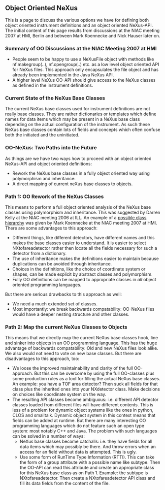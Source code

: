 == Object Oriented NeXus ==
This is a page to discuss the various options we have for defining both object oriented instrument definitions and an object oriented NeXus-API. The initial content of this page results from discussions at the NIAC meeting 2007 at HMI, Berlin and between Mark Koennecke and Nick Hauser later on. 

=== Summary of OO Discussions at the NIAC Meeting 2007 at HMI ===
* People seem to be happy to use a NeXusFile object with methods like nf.makegroup(..), nf.opengroup(..) etc. as a low level object oriented API for NeXus files. This approach only encapsulates the file object and has already been implemented in the Java NeXus API. 
* A higher level NeXus OO-API should give access to the NeXus classes as defined in the instrument definitions. 

=== Current State of the NeXus Base Classes ===
The current NeXus base classes used for instrument definitions are not really base classes. They are rather dictionaries or templates which define names for data items which may be present in a NeXus base class depending on the actual configuration of the instrument. As such these NeXus base classes contain lots of fields and concepts which often confuse both the initiated and the uninitiated.  

=== OO-NeXus: Two Paths into the Future ===
As things are we have two ways how to proceed with an object oriented NeXus-API and object oriented definitions:
* Rework the NeXus base classes in a fully object oriented way using polymorphism and inheritance.
* A direct mapping of current neXus base classes to objects.

=== Path 1: OO Rework of the NeXus Classes ===
This means to perform a full object oriented analysis of the NeXus base classes using polymorphism and inheritance. This was suggested by Darren Kelly at the NIAC meeting 2006 at ILL. An example of a [[media:NeXusOBJ.pdf|possible class hierarchy]] was given by Mark Koennecke at the NIAC meeting 2007 at HMI.   There are some advantages to this approach:
* Different things, like different detectors, have different names and this makes the base classes easier to understand. It is easier to select NXtofareadetector rather then locate all the fields necessary for such a detector from a dictionary. 
* The use of inheritance makes the definitions easier to maintain because duplications can be avoided through inheritance. 
* Choices in the definitions, like the choice of coordinate system or shapes, can be made explicit by abstract classes and polymorphism. 
* Fully OO definitions can be mapped to appropriate classes in  ''all'' object oriented programming languages. 

But there are serious drawbacks to this approach as well:
* We need a much extended set of classes.
* Most importantly: we break backwards compatability: OO-NeXus files would have a deeper nesting structure and other classes.

=== Path 2: Map the current NeXus Classes to Objects ===
This means that we directly map the current NeXus base classes hook, line and sinker into objects in an OO programming language. This has the huge advantage of backwards compatability: Old and new NeXus files look alike. We also would not need to vote on new base classes. But there are disadvantages to this approach, too:
* We loose the improved maintainability and clarity of the full OO-approach. But this can be overcome by using the full OO-classes plus some production rules as a tool for filling the actual NeXus base classes. An example: you have a TOF area detector? Then suck all fields for that class plus the inherited ones into your NXdetector class. Make decisions on choices like coordinate system on the way. 
* The resulting API classes become ambiguous: i.e. different API detector classes loaded from different files will have different contents. This is less of a problem for dynamic object systems like the ones in python, CLOS and smalltalk. Dynamic object system in this context means that fields can be added at runtime.  But there are many interesting OO programming languages which do not feature such an open type system: most notably C++ and Java. The problem with such languages can be solved in a number of ways:
** NeXus base classes become catchalls: i.e. they have fields for all data items which may possibly be there. And throw errors when an access for an field without data is attempted. This is ugly.
** Use some form of RunTime Type Information (RTTI). This can take the form of a group attribute with a possible name like subtype. Then the OO-API can read this attribute and create an appropriate class for this NeXus base class as on Path 1. Example: the subtype is NXtofareadetector. Then create a NXtofareadetector API class and fill its data fields from the content of the file.
